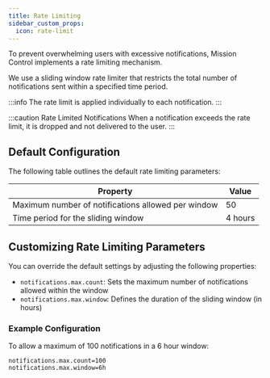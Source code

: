 ```yaml
---
title: Rate Limiting
sidebar_custom_props:
  icon: rate-limit
---
```


To prevent overwhelming users with excessive notifications, Mission Control implements a rate limiting mechanism.

We use a sliding window rate limiter that restricts the total number of notifications sent within a specified time period.

:::info
The rate limit is applied individually to each notification.
:::

:::caution Rate Limited Notifications
When a notification exceeds the rate limit, it is dropped and not delivered to the user.
:::

## Default Configuration

The following table outlines the default rate limiting parameters:

| Property                         | Value    |
|----------------------------------|----------|
| Maximum number of notifications allowed per window  | 50       |
| Time period for the sliding window                  | 4 hours  |

## Customizing Rate Limiting Parameters

You can override the default settings by adjusting the following properties:

- `notifications.max.count`: Sets the maximum number of notifications allowed within the window
- `notifications.max.window`: Defines the duration of the sliding window (in hours)

### Example Configuration

To allow a maximum of 100 notifications in a 6 hour window:

```
notifications.max.count=100
notifications.max.window=6h
```

